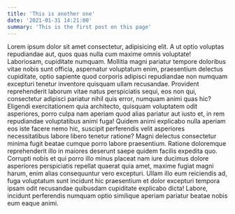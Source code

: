 ```yaml
---
title: 'This is another one'
date: '2021-01-31 14:21:00'
summary: 'This is the first post on this page'
---
```


Lorem ipsum dolor sit amet consectetur, adipisicing elit. A ut optio voluptas repudiandae aut, quos quas nulla cum
maxime omnis voluptate! Laboriosam, cupiditate numquam. Mollitia magni pariatur tempore doloribus vitae nobis sunt
officia, aspernatur voluptatum enim, praesentium delectus cupiditate, optio sapiente quod corporis adipisci repudiandae
non numquam excepturi tenetur inventore quisquam ullam recusandae. Provident reprehenderit laborum vitae natus
perspiciatis sequi, eos non qui, consectetur adipisci pariatur nihil quis error, numquam animi quas hic? Eligendi
exercitationem quia architecto, quisquam voluptatem odit asperiores, porro culpa nam aperiam quod alias pariatur aut
iusto et, in rem repudiandae voluptatibus animi fuga! Quidem animi explicabo nulla aperiam eos iste facere nemo hic,
suscipit perferendis velit asperiores necessitatibus labore libero tenetur ratione? Magni delectus consectetur minima
fugit beatae cumque porro labore praesentium. Ratione doloremque reprehenderit illo in maiores deserunt saepe quidem
facilis expedita quo. Corrupti nobis et qui porro illo minus placeat nam iure ducimus dolore asperiores perspiciatis
repellat quaerat quia amet, maxime fugiat magni harum, enim alias consequuntur vero excepturi. Ullam illo eum reiciendis
ad, fuga voluptatum sunt incidunt hic praesentium et dolor excepturi tempora ipsam odit recusandae quibusdam cupiditate
explicabo dicta! Labore, incidunt perferendis numquam optio similique aperiam pariatur beatae nobis eum eaque animi.
